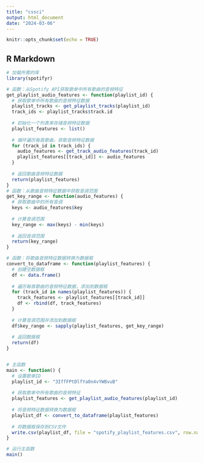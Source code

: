 ```yaml
---
title: "cssci"
output: html_document
date: "2024-03-06"
---
```


```r
knitr::opts_chunk$set(echo = TRUE)
```

## R Markdown

```r
# 加载所需的库
library(spotifyr)

# 函数：从Spotify API获取歌单中所有歌曲的音频特征
get_playlist_audio_features <- function(playlist_id) {
  # 获取歌单中所有歌曲的音频特征数据
  playlist_tracks <- get_playlist_tracks(playlist_id)
  track_ids <- playlist_tracks$track.id
  
  # 初始化一个列表来存储音频特征数据
  playlist_features <- list()
  
  # 循环遍历每首歌曲，获取音频特征数据
  for (track_id in track_ids) {
    audio_features <- get_track_audio_features(track_id)
    playlist_features[[track_id]] <- audio_features
  }
  
  # 返回歌曲音频特征数据
  return(playlist_features)
}
# 函数：从歌曲音频特征数据中获取音调范围
get_key_range <- function(audio_features) {
  # 获取歌曲中的所有音调
  keys <- audio_features$key
  
  # 计算音调范围
  key_range <- max(keys) - min(keys)
  
  # 返回音调范围
  return(key_range)
}

# 函数：将歌曲音频特征数据转换为数据框
convert_to_dataframe <- function(playlist_features) {
  # 创建空数据框
  df <- data.frame()
  
  # 遍历每首歌曲的音频特征数据，添加到数据框
  for (track_id in names(playlist_features)) {
    track_features <- playlist_features[[track_id]]
    df <- rbind(df, track_features)
  }
  
  # 计算音调范围并添加到数据框
  df$key_range <- sapply(playlist_features, get_key_range)
  
  # 返回数据框
  return(df)
}


# 主函数
main <- function() {
  # 设置歌单ID
  playlist_id <- "3IffFPtDlfYa0n4vYWBvuB"
  
  # 获取歌单中所有歌曲的音频特征
  playlist_features <- get_playlist_audio_features(playlist_id)
  
  # 将音频特征数据转换为数据框
  playlist_df <- convert_to_dataframe(playlist_features)
  
  # 将数据框保存到CSV文件
  write.csv(playlist_df, file = "spotify_playlist_features.csv", row.names = FALSE)
}

# 运行主函数
main()

```

